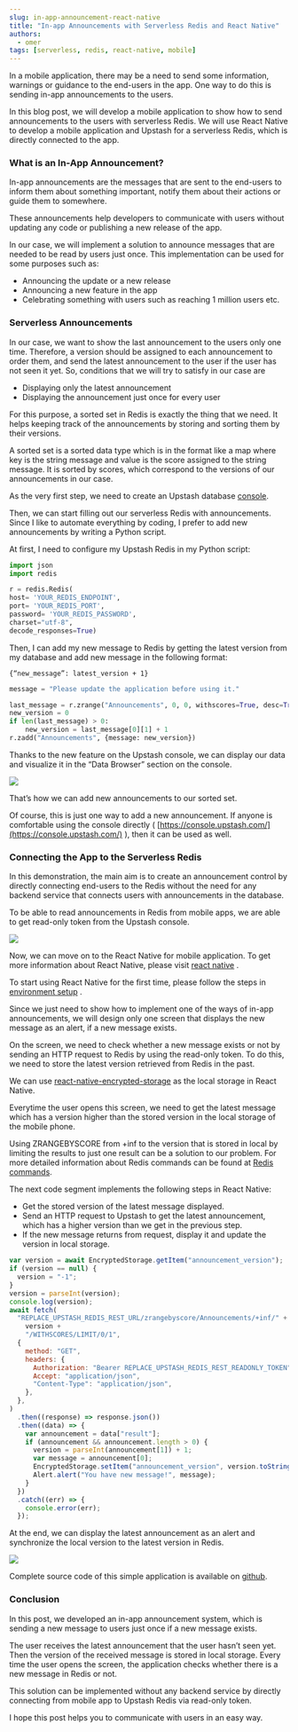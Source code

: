 ```yaml
---
slug: in-app-announcement-react-native
title: "In-app Announcements with Serverless Redis and React Native"
authors:
  - omer
tags: [serverless, redis, react-native, mobile]
---
```


In a mobile application, there may be a need to send some information, warnings or guidance to the end-users in the app. One way to do this is sending in-app announcements to the users.

In this blog post, we will develop a mobile application to show how to send announcements to the users with serverless Redis. We will use React Native to develop a mobile application and Upstash for a serverless Redis, which is directly connected to the app.

### What is an In-App Announcement?

In-app announcements are the messages that are sent to the end-users to inform them about something important, notify them about their actions or guide them to somewhere.

These announcements help developers to communicate with users without updating any code or publishing a new release of the app.

In our case, we will implement a solution to announce messages that are needed to be read by users just once. This implementation can be used for some purposes such as:

- Announcing the update or a new release
- Announcing a new feature in the app
- Celebrating something with users such as reaching 1 million users etc.

### Serverless Announcements

In our case, we want to show the last announcement to the users only one time. Therefore, a version should be assigned to each announcement to order them, and send the latest announcement to the user if the user has not seen it yet. So, conditions that we will try to satisfy in our case are

- Displaying only the latest announcement
- Displaying the announcement just once for every user

For this purpose, a sorted set in Redis is exactly the thing that we need. It helps keeping track of the announcements by storing and sorting them by their versions.

A sorted set is a sorted data type which is in the format like a map where key is the string message and value is the score assigned to the string message. It is sorted by scores, which correspond to the versions of our announcements in our case.

As the very first step, we need to create an Upstash database [console](https://console.upstash.com/login).

Then, we can start filling out our serverless Redis with announcements. Since I like to automate everything by coding, I prefer to add new announcements by writing a Python script.

At first, I need to configure my Upstash Redis in my Python script:

```python
import json
import redis

r = redis.Redis(
host= 'YOUR_REDIS_ENDPOINT',
port= 'YOUR_REDIS_PORT',
password= 'YOUR_REDIS_PASSWORD',
charset="utf-8",
decode_responses=True)
```

Then, I can add my new message to Redis by getting the latest version from my database and add new message in the following format:

```
{“new_message”: latest_version + 1}
```

```python
message = "Please update the application before using it."

last_message = r.zrange("Announcements", 0, 0, withscores=True, desc=True)
new_version = 0
if len(last_message) > 0:
	new_version = last_message[0][1] + 1
r.zadd("Announcements", {message: new_version})
```

Thanks to the new feature on the Upstash console, we can display our data and visualize it in the “Data Browser” section on the console.

**![](https://lh6.googleusercontent.com/69xgTFYTx8sMrfGW4MuHEPt07LlI8j7tgGcKrcY0k8bzRIoO08vOmumKBMjzbP0sWo_MmjRZlXCyYo7Sp3bcmsRQ1Tz10g8Jz2TqfIqoYbe3JG62XfgwPTJyOHs_Bdl8afuOnpDn)**

That’s how we can add new announcements to our sorted set.

Of course, this is just one way to add a new announcement. If anyone is comfortable using the console directly ( [https://console.upstash.com/](https://console.upstash.com/) ), then it can be used as well.

### **Connecting the App to the Serverless Redis**

In this demonstration, the main aim is to create an announcement control by directly connecting end-users to the Redis without the need for any backend service that connects users with announcements in the database.

To be able to read announcements in Redis from mobile apps, we are able to get read-only token from the Upstash console.

**![](https://lh6.googleusercontent.com/oOdNqkd90lDGwAz20u_PKqm-5GLGP19CuVIqmbuF2HJzmzX8IdoxRw58RBl01c30esOezgbmevs_eHFayY5SDrSh_VmUHvA8cx70x7qeNiBY3vEQwpTU92e2V3Pv88Y6I8WGsVtb)**

Now, we can move on to the React Native for mobile application. To get more information about React Native, please visit [react native](https://reactnative.dev/) .

To start using React Native for the first time, please follow the steps in [environment setup](https://reactnative.dev/docs/environment-setup) .

Since we just need to show how to implement one of the ways of in-app announcements, we will design only one screen that displays the new message as an alert, if a new message exists.

On the screen, we need to check whether a new message exists or not by sending an HTTP request to Redis by using the read-only token. To do this, we need to store the latest version retrieved from Redis in the past.

We can use [react-native-encrypted-storage](https://www.npmjs.com/package/react-native-encrypted-storage) as the local storage in React Native.

Everytime the user opens this screen, we need to get the latest message which has a version higher than the stored version in the local storage of the mobile phone.

Using ZRANGEBYSCORE from +inf to the version that is stored in local by limiting the results to just one result can be a solution to our problem. For more detailed information about Redis commands can be found at [Redis commands](https://redis.io/commands).

The next code segment implements the following steps in React Native:

- Get the stored version of the latest message displayed.
- Send an HTTP request to Upstash to get the latest announcement, which has a higher version than we get in the previous step.
- If the new message returns from request, display it and update the version in local storage.

```javascript
var version = await EncryptedStorage.getItem("announcement_version");
if (version == null) {
  version = "-1";
}
version = parseInt(version);
console.log(version);
await fetch(
  "REPLACE_UPSTASH_REDIS_REST_URL/zrangebyscore/Announcements/+inf/" +
    version +
    "/WITHSCORES/LIMIT/0/1",
  {
    method: "GET",
    headers: {
      Authorization: "Bearer REPLACE_UPSTASH_REDIS_REST_READONLY_TOKEN",
      Accept: "application/json",
      "Content-Type": "application/json",
    },
  },
)
  .then((response) => response.json())
  .then((data) => {
    var announcement = data["result"];
    if (announcement && announcement.length > 0) {
      version = parseInt(announcement[1]) + 1;
      var message = announcement[0];
      EncryptedStorage.setItem("announcement_version", version.toString());
      Alert.alert("You have new message!", message);
    }
  })
  .catch((err) => {
    console.error(err);
  });
```

At the end, we can display the latest announcement as an alert and synchronize the local version to the latest version in Redis.

**![](https://lh4.googleusercontent.com/QIY55Jp-xwUEJA2KgYXjzjO4JKUwg4Onqwm-31tEWTUo8Gp9aNdRp4m_GZuNt75WZo_X5YOfgEJC5h-7JmyrYOGM2R92Ur05-OWn1z-TVnGInq_dp9wh0rTLZTlTp59c_96NjIYz)**

Complete source code of this simple application is available on [github](https://github.com/omeraytac/in-app-announcement).

### **Conclusion**

In this post, we developed an in-app announcement system, which is sending a new message to users just once if a new message exists.

The user receives the latest announcement that the user hasn’t seen yet. Then the version of the received message is stored in local storage. Every time the user opens the screen, the application checks whether there is a new message in Redis or not.

This solution can be implemented without any backend service by directly connecting from mobile app to Upstash Redis via read-only token.

I hope this post helps you to communicate with users in an easy way.
